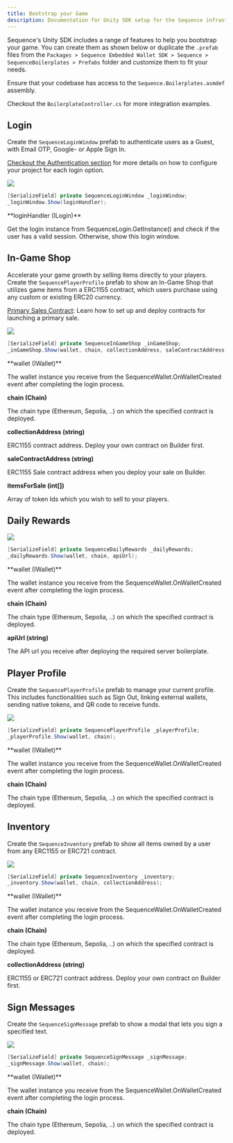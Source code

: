---
title: Bootstrap your Game
description: Documentation for Unity SDK setup for the Sequence infrastructure stack for web3 gaming.
---

Sequence's Unity SDK includes a range of features to help you bootstrap your game.
You can create them as shown below or duplicate the `.prefab` files from the
`Packages > Sequence Embedded Wallet SDK > Sequence > SequenceBoilerplates > Prefabs`
folder and customize them to fit your needs.

Ensure that your codebase has access to the `Sequence.Boilerplates.asmdef` assembly.

Checkout the `BoilerplateController.cs` for more integration examples.

## Login

Create the `SequenceLoginWindow` prefab to authenticate users as a Guest, with Email OTP, Google- or Apple Sign In.

[Checkout the Authentication section](/sdk/unity/authentication/intro) for more details on how to configure
your project for each login option.

<Frame caption="Unity Boilerplate Login">
    <img src="/images/unity/unity_boilerplate_login.png" />
</Frame>

```csharp
[SerializeField] private SequenceLoginWindow _loginWindow;
_loginWindow.Show(loginHandler);
```

<Accordion title="Parameters">
  **loginHandler (ILogin)**

  Get the login instance from SequenceLogin.GetInstance() and check if the user has a valid session. Otherwise, show this login window.
</Accordion>

## In-Game Shop

Accelerate your game growth by selling items directly to your players. Create the `SequencePlayerProfile` prefab to
show an In-Game Shop that utilizes game items from a ERC1155 contract, which users purchase using any custom or
existing ERC20 currency.

[Primary Sales Contract](/solutions/collectibles/contracts/deploy-primary-sales-contract/): Learn how to set up and deploy contracts for launching a primary sale.

<Frame caption="Unity Boilerplate Shop">
    <img src="/images/unity/unity_boilerplate_shop.png" />
</Frame>

```csharp
[SerializeField] private SequenceInGameShop _inGameShop;
_inGameShop.Show(wallet, chain, collectionAddress, saleContractAddress, itemsForSale);
```

<Accordion title="Parameters">
  **wallet (IWallet)**

  The wallet instance you receive from the SequenceWallet.OnWalletCreated event after completing the login process.

  **chain (Chain)**

  The chain type (Ethereum, Sepolia, ..) on which the specified contract is deployed.

  **collectionAddress (string)**

  ERC1155 contract address. Deploy your own contract on Builder first.

  **saleContractAddress (string)**

  ERC1155 Sale contract address when you deploy your sale on Builder.

  **itemsForSale (int[])**

  Array of token Ids which you wish to sell to your players.
</Accordion>

## Daily Rewards

<Frame caption="Unity Boilerplate Daily Rewards">
    <img src="/images/unity/unity_boilerplate_daily_rewards.png" />
</Frame>

```csharp
[SerializeField] private SequenceDailyRewards _dailyRewards;
_dailyRewards.Show(wallet, chain, apiUrl);
```

<Accordion title="Parameters">
  **wallet (IWallet)**

  The wallet instance you receive from the SequenceWallet.OnWalletCreated event after completing the login process.

  **chain (Chain)**

  The chain type (Ethereum, Sepolia, ..) on which the specified contract is deployed.

  **apiUrl (string)**

  The API url you receive after deploying the required server boilerplate.
</Accordion>

## Player Profile

Create the `SequencePlayerProfile` prefab to manage your current profile. This includes functionalities such as Sign Out,
linking external wallets, sending native tokens, and QR code to receive funds.

<Frame caption="Unity Boilerplate Profile">
    <img src="/images/unity/unity_boilerplate_profile.png" />
</Frame>

```csharp
[SerializeField] private SequencePlayerProfile _playerProfile;
_playerProfile.Show(wallet, chain);
```

<Accordion title="Parameters">
  **wallet (IWallet)**

  The wallet instance you receive from the SequenceWallet.OnWalletCreated event after completing the login process.

  **chain (Chain)**

  The chain type (Ethereum, Sepolia, ..) on which the specified contract is deployed.
</Accordion>

## Inventory

Create the `SequenceInventory` prefab to show all items owned by a user from any ERC1155 or ERC721 contract.

<Frame caption="Unity Boilerplate Inventory">
    <img src="/images/unity/unity_boilerplate_inventory.png" />
</Frame>

```csharp
[SerializeField] private SequenceInventory _inventory;
_inventory.Show(wallet, chain, collectionAddress);
```

<Accordion title="Parameters">
  **wallet (IWallet)**

  The wallet instance you receive from the SequenceWallet.OnWalletCreated event after completing the login process.

  **chain (Chain)**

  The chain type (Ethereum, Sepolia, ..) on which the specified contract is deployed.

  **collectionAddress (string)**

  ERC1155 or ERC721 contract address. Deploy your own contract on Builder first.
</Accordion>

## Sign Messages

Create the `SequenceSignMessage` prefab to show a modal that lets you sign a specified text.

<Frame caption="Unity Boilerplate Signmessage">
    <img src="/images/unity/unity_boilerplate_signmessage.png" />
</Frame>

```csharp
[SerializeField] private SequenceSignMessage _signMessage;
_signMessage.Show(wallet, chain);
```

<Accordion title="Parameters">
  **wallet (IWallet)**

  The wallet instance you receive from the SequenceWallet.OnWalletCreated event after completing the login process.

  **chain (Chain)**

  The chain type (Ethereum, Sepolia, ..) on which the specified contract is deployed.
</Accordion>